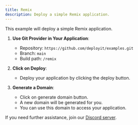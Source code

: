 ```yaml
---
title: Remix
description: Deploy a simple Remix application.
---
```



This example will deploy a simple Remix application.


1. **Use Git Provider in Your Application**:
   - Repository: `https://github.com/deployit/examples.git`
   - Branch: `main`
   - Build path: `/remix`

2. **Click on Deploy**:
   - Deploy your application by clicking the deploy button.

3. **Generate a Domain**:
    - Click on generate domain button.
    - A new domain will be generated for you.
    - You can use this domain to access your application.
    
If you need further assistance, join our [Discord server](https://discord.com/invite/2tBnJ3jDJc).